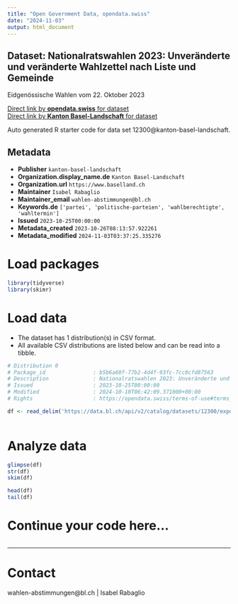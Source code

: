 ```yaml
---
title: "Open Government Data, opendata.swiss"
date: "2024-11-03"
output: html_document
---
```


## Dataset: Nationalratswahlen 2023: Unveränderte und veränderte Wahlzettel nach Liste und Gemeinde

Eidgenössische Wahlen vom 22. Oktober 2023

[Direct link by **opendata.swiss** for dataset](https://opendata.swiss/de/dataset/nationalratswahlen-2023-unveranderte-und-veranderte-wahlzettel-nach-liste-und-gemeinde)<br>
[Direct link by **Kanton Basel-Landschaft** for dataset](https://data.bl.ch/explore/dataset/12300/)

Auto generated R starter code for data set 12300@kanton-basel-landschaft.

## Metadata

- **Publisher** `kanton-basel-landschaft`
- **Organization.display_name.de** `Kanton Basel-Landschaft`
- **Organization.url** `https://www.baselland.ch`
- **Maintainer** `Isabel Rabaglio`
- **Maintainer_email** `wahlen-abstimmungen@bl.ch`
- **Keywords.de** `['partei', 'politische-parteien', 'wahlberechtigte', 'wahltermin']`
- **Issued** `2023-10-25T00:00:00`
- **Metadata_created** `2023-10-26T08:13:57.922261`
- **Metadata_modified** `2024-11-03T03:37:25.335276`


# Load packages

```r

library(tidyverse)
library(skimr)

```

# Load data

-   The dataset has 1 distribution(s) in CSV format.
-   All available CSV distributions are listed below and can be read into a tibble.

```r

# Distribution 0
# Package_id               : b5b6a60f-77b2-4d4f-93fc-7cc8cfd87563
# Description              : Nationalratswahlen 2023: Unveränderte und veränderte Wahlzettel nach Liste und Gemeinde (csv)
# Issued                   : 2023-10-25T00:00:00
# Modified                 : 2024-10-10T06:42:09.371000+00:00
# Rights                   : https://opendata.swiss/terms-of-use#terms_by

df <- read_delim('https://data.bl.ch/api/v2/catalog/datasets/12300/exports/csv?use_labels=true')



```

# Analyze data

```r

glimpse(df)
str(df)
skim(df)

head(df)
tail(df)

```

# Continue your code here...

```r

```

------------------------------------------------------------------------

# Contact

wahlen-abstimmungen@bl.ch | Isabel Rabaglio
